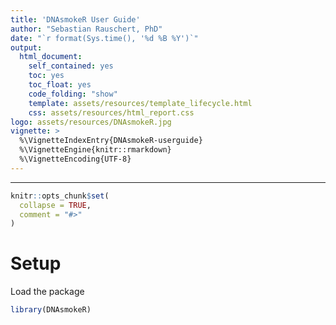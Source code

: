 ```yaml
---
title: 'DNAsmokeR User Guide'
author: "Sebastian Rauschert, PhD"
date: "`r format(Sys.time(), '%d %B %Y')`"
output:
  html_document:
    self_contained: yes
    toc: yes
    toc_float: yes
    code_folding: "show"
    template: assets/resources/template_lifecycle.html
    css: assets/resources/html_report.css
logo: assets/resources/DNAsmokeR.jpg
vignette: >
  %\VignetteIndexEntry{DNAsmokeR-userguide}
  %\VignetteEngine{knitr::rmarkdown}
  %\VignetteEncoding{UTF-8}
---
```


***

```r
knitr::opts_chunk$set(
  collapse = TRUE,
  comment = "#>"
)
```

# Setup

Load the package

```r
library(DNAsmokeR)
```


